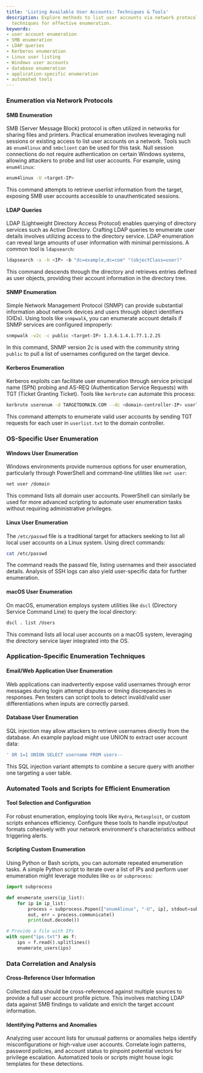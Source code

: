 ```yaml
---
title: 'Listing Available User Accounts: Techniques & Tools'
description: Explore methods to list user accounts via network protocols and OS-specific
  techniques for effective enumeration.
keywords:
- user account enumeration
- SMB enumeration
- LDAP queries
- Kerberos enumeration
- Linux user listing
- Windows user accounts
- database enumeration
- application-specific enumeration
- automated tools
---
```


### Enumeration via Network Protocols

#### SMB Enumeration
SMB (Server Message Block) protocol is often utilized in networks for sharing files and printers. Practical enumeration involves leveraging null sessions or existing access to list user accounts on a network. Tools such as `enum4linux` and `smbclient` can be used for this task. Null session connections do not require authentication on certain Windows systems, allowing attackers to probe and list user accounts. For example, using `enum4linux`:
```bash
enum4linux -U <target-IP>
```
This command attempts to retrieve userlist information from the target, exposing SMB user accounts accessible to unauthenticated sessions.

#### LDAP Queries
LDAP (Lightweight Directory Access Protocol) enables querying of directory services such as Active Directory. Crafting LDAP queries to enumerate user details involves utilizing access to the directory service. LDAP enumeration can reveal large amounts of user information with minimal permissions. A common tool is `ldapsearch`:
```bash
ldapsearch -x -h <IP> -b "dc=example,dc=com" "(objectClass=user)"
```
This command descends through the directory and retrieves entries defined as user objects, providing their account information in the directory tree.

#### SNMP Enumeration
Simple Network Management Protocol (SNMP) can provide substantial information about network devices and users through object identifiers (OIDs). Using tools like `snmpwalk`, you can enumerate account details if SNMP services are configured improperly:
```bash
snmpwalk -v2c -c public <target-IP> 1.3.6.1.4.1.77.1.2.25
```
In this command, SNMP version 2c is used with the community string `public` to pull a list of usernames configured on the target device.

#### Kerberos Enumeration
Kerberos exploits can facilitate user enumeration through service principal name (SPN) probing and AS-REQ (Authentication Service Requests) with TGT (Ticket Granting Ticket). Tools like `kerbrute` can automate this process:
```bash
kerbrute userenum -d TARGETDOMAIN.COM --dc <domain-controller-IP> userlist.txt
```
This command attempts to enumerate valid user accounts by sending TGT requests for each user in `userlist.txt` to the domain controller.

### OS-Specific User Enumeration

#### Windows User Enumeration
Windows environments provide numerous options for user enumeration, particularly through PowerShell and command-line utilities like `net user`:
```bash
net user /domain
```
This command lists all domain user accounts. PowerShell can similarly be used for more advanced scripting to automate user enumeration tasks without requiring administrative privileges.

#### Linux User Enumeration
The `/etc/passwd` file is a traditional target for attackers seeking to list all local user accounts on a Linux system. Using direct commands:
```bash
cat /etc/passwd
```
The command reads the passwd file, listing usernames and their associated details. Analysis of SSH logs can also yield user-specific data for further enumeration.

#### macOS User Enumeration
On macOS, enumeration employs system utilities like `dscl` (Directory Service Command Line) to query the local directory:
```bash
dscl . list /Users
```
This command lists all local user accounts on a macOS system, leveraging the directory service layer integrated into the OS.

### Application-Specific Enumeration Techniques

#### Email/Web Application User Enumeration
Web applications can inadvertently expose valid usernames through error messages during login attempt disputes or timing discrepancies in responses. Pen testers can script tools to detect invalid/valid user differentiations when inputs are correctly parsed.

#### Database User Enumeration
SQL injection may allow attackers to retrieve usernames directly from the database. An example payload might use UNION to extract user account data:
```sql
' OR 1=1 UNION SELECT username FROM users--
```
This SQL injection variant attempts to combine a secure query with another one targeting a user table.

### Automated Tools and Scripts for Efficient Enumeration

#### Tool Selection and Configuration
For robust enumeration, employing tools like `Hydra`, `Metasploit`, or custom scripts enhances efficiency. Configure these tools to handle input/output formats cohesively with your network environment's characteristics without triggering alerts.

#### Scripting Custom Enumeration
Using Python or Bash scripts, you can automate repeated enumeration tasks. A simple Python script to iterate over a list of IPs and perform user enumeration might leverage modules like `os` or `subprocess`:
```python
import subprocess

def enumerate_users(ip_list):
    for ip in ip_list:
        process = subprocess.Popen(["enum4linux", "-U", ip], stdout=subprocess.PIPE)
        out, err = process.communicate()
        print(out.decode())

# Provide a file with IPs
with open("ips.txt") as f:
    ips = f.read().splitlines()
    enumerate_users(ips)
```

### Data Correlation and Analysis

#### Cross-Reference User Information
Collected data should be cross-referenced against multiple sources to provide a full user account profile picture. This involves matching LDAP data against SMB findings to validate and enrich the target account information.

#### Identifying Patterns and Anomalies
Analyzing user account lists for unusual patterns or anomalies helps identify misconfigurations or high-value user accounts. Correlate login patterns, password policies, and account status to pinpoint potential vectors for privilege escalation. Automatized tools or scripts might house logic templates for these detections.